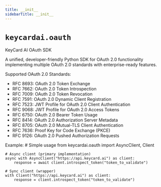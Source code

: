 ```yaml
---
title: __init__
sidebarTitle: __init__
---
```


# `keycardai.oauth`


KeyCard AI OAuth SDK

A unified, developer-friendly Python SDK for OAuth 2.0 functionality implementing
multiple OAuth 2.0 standards with enterprise-ready features.

Supported OAuth 2.0 Standards:
- RFC 8693: OAuth 2.0 Token Exchange
- RFC 7662: OAuth 2.0 Token Introspection
- RFC 7009: OAuth 2.0 Token Revocation
- RFC 7591: OAuth 2.0 Dynamic Client Registration
- RFC 7523: JWT Profile for OAuth 2.0 Client Authentication
- RFC 9068: JWT Profile for OAuth 2.0 Access Tokens
- RFC 6750: OAuth 2.0 Bearer Token Usage
- RFC 8414: OAuth 2.0 Authorization Server Metadata
- RFC 8705: OAuth 2.0 Mutual-TLS Client Authentication
- RFC 7636: Proof Key for Code Exchange (PKCE)
- RFC 9126: OAuth 2.0 Pushed Authorization Requests

Example:
    # Simple usage
    from keycardai.oauth import AsyncClient, Client

    # Async client (primary implementation)
    async with AsyncClient("https://api.keycard.ai") as client:
        response = await client.introspect_token("token_to_validate")

    # Sync client (wrapper)
    with Client("https://api.keycard.ai") as client:
        response = client.introspect_token("token_to_validate")

